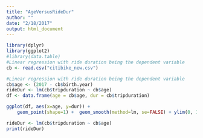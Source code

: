```yaml
---
title: "AgeVersusRideDur"
author: ""
date: "2/18/2017"
output: html_document
---
```


```r

library(dplyr)
library(ggplot2)
#library(data.table)
#Linear regression with ride duration being the dependent variable
cb <- read.csv("citibike_new.csv")

#Linear regression with ride duration being the dependent variable
cb$age <- (2017 - cb$birth.year)
rideDur <- lm(cb$tripduration ~ cb$age)
df <- data.frame(age = cb$age, dur = cb$tripduration)

ggplot(df, aes(x=age, y=dur)) +
    geom_point(shape=1) +  geom_smooth(method=lm, se=FALSE) + ylim(0, 15000) + xlim(18, 85)

rideDur <- lm(cb$tripduration ~ cb$age)
print(rideDur)
```